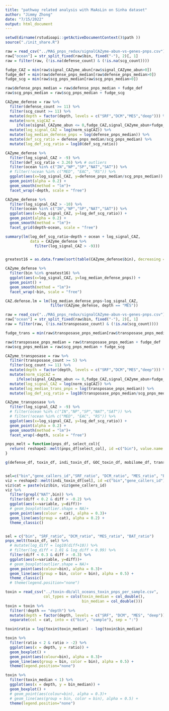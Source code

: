 ```yaml
---
title: "pathway related analysis with MaAsLin on Sinha dataset"
author: "Jimmy Zhong"
date: "7/15/2022"
output: html_document
---
```


```r
setwd(dirname(rstudioapi::getActiveDocumentContext()$path ))
source("./init_share.R")
```

```r
raw = read_csv("../MAG_pnps_redux/signalCAZyme-abun-vs-genes-pnps.csv")
raw["ocean"] = str_split_fixed(raw$bin, fixed("-"), 2)[, 1]
raw = filter(raw, (!is.na(defense_count) & (!is.na(scg_count))))

fudge_CAZ = min(raw$signal_CAZyme_abun[raw$signal_CAZyme_abun>0])
fudge_def = min(raw$defense_pnps_median[raw$defense_pnps_median>0])
fudge_scg = min(raw$scg_pnps_median[raw$scg_pnps_median>0])

raw$defense_pnps_median = raw$defense_pnps_median + fudge_def
raw$scg_pnps_median = raw$scg_pnps_median + fudge_scg

CAZyme_defense = raw %>%
  filter(defense_count >= 11) %>%
  filter(scg_count >= 11) %>%
  mutate(depth = factor(depth, levels = c("SRF","DCM","MES","deep"))) %>%
  mutate(norm_sigCAZ =
     ifelse(signal_CAZyme_abun <= 0,fudge_CAZ,signal_CAZyme_abun+fudge_CAZ))%>%
  mutate(log_signal_CAZ = log(norm_sigCAZ)) %>%
  mutate(log_median_defense_pnps = log(defense_pnps_median)) %>%
  mutate(def_scg_ratio = defense_pnps_median/scg_pnps_median) %>%
  mutate(log_def_scg_ratio = log10(def_scg_ratio))

CAZyme_defense %>%
  filter(log_signal_CAZ > -9) %>%
  filter(def_scg_ratio < 3.26) %>% # outliers
  filter(ocean %in% c("IN","NP","SP","NAT","SAT")) %>%
  # filter(!ocean %in% c("MED", "EAC", "RS")) %>%
  ggplot(aes(x=log_signal_CAZ, y=defense_pnps_median/scg_pnps_median)) +
  geom_point(alpha = 0.2) +
  geom_smooth(method = "lm")+
  facet_wrap(~depth, scale = "free")

CAZyme_defense %>%
  filter(log_signal_CAZ > -10) %>%
  filter(ocean %in% c("IN","NP","SP","NAT","SAT")) %>%
  ggplot(aes(x=log_signal_CAZ, y=log_def_scg_ratio)) +
  geom_point(alpha = 0.2) +
  geom_smooth(method = "lm")+
  facet_grid(depth~ocean, scale = "free")

summary(lm(log_def_scg_ratio~depth + ocean + log_signal_CAZ, 
           data = CAZyme_defense %>%
             filter(log_signal_CAZ > -9)))


greatest16 = as.data.frame(sort(table(CAZyme_defense$bin), decreasing = TRUE)[1:16])$Var1

CAZyme_defense %>%
  filter(bin %in% greatest16) %>%
  ggplot(aes(x=log_signal_CAZ, y=log_median_defense_pnps)) +
  geom_point() +
  geom_smooth(method = "lm")+
  facet_wrap(~bin, scale = "free")

CAZ.defense.lm = lm(log_median_defense_pnps~log_signal_CAZ,
                    filter(CAZyme_defense, depth == "MES"))
```



```r
raw = read_csv("../MAG_pnps_redux/signalCAZyme-abun-vs-genes-pnps.csv")
raw["ocean"] = str_split_fixed(raw$bin, fixed("-"), 2)[, 1]
raw = filter(raw, (!is.na(transposase_count) & (!is.na(scg_count))))

fudge_trans = min(raw$transposase_pnps_median[raw$transposase_pnps_median>0])

raw$transposase_pnps_median = raw$transposase_pnps_median + fudge_def
raw$scg_pnps_median = raw$scg_pnps_median + fudge_scg

CAZyme_transposase = raw %>%
  filter(transposase_count >= 5) %>%
  filter(scg_count >= 11) %>%
  mutate(depth = factor(depth, levels = c("SRF","DCM","MES","deep"))) %>%
  mutate(norm_sigCAZ =
     ifelse(signal_CAZyme_abun <= 0,fudge_CAZ,signal_CAZyme_abun+fudge_CAZ))%>%
  mutate(log_signal_CAZ = log(norm_sigCAZ)) %>%
  mutate(log_median_trans_pnps = log(transposase_pnps_median)) %>%
  mutate(log_def_scg_ratio = log10(transposase_pnps_median/scg_pnps_median))

CAZyme_transposase %>%
  filter(log_signal_CAZ > -9) %>%
  # filter(ocean %in% c("IN","NP","SP","NAT","SAT")) %>%
  # filter(!ocean %in% c("MED", "EAC", "RS")) %>%
  ggplot(aes(x=log_signal_CAZ, y=log_def_scg_ratio)) +
  geom_point(alpha = 0.2) +
  geom_smooth(method = "lm")+
  facet_wrap(~depth, scale = "free")

```




```r
pnps_melt = function(pnps_df, select_col){
  return( reshape2::melt(pnps_df[select_col], id =c("bin"), value.name = c("diff")) )
}

g(defense_df, toxin_df, indi_toxin_df, GOC_toxin_df, mobilome_df, trans_df) %=% init_MAGs_pnps_depths()


sel=c("bin","gene_callers_id","SRF_ratio", "DCM_ratio", "MES_ratio", "BAT_ratio")
viz = reshape2::melt(indi_toxin_df[sel], id =c("bin","gene_callers_id"), value.name = c("diff"))
viz$cat = paste(viz$bin, viz$gene_callers_id)
viz %>%
  filter(grepl("NAT",bin)) %>%
  filter(diff < 0.2 & diff > -0.2) %>%
  ggplot(aes(x=variable, y=diff))+
  # geom_boxplot(outlier.shape = NA)+
  geom_point(aes(colour = cat), alpha = 0.3)+
  geom_line(aes(group = cat), alpha = 0.2) +
  theme_classic()


sel = c("bin", "SRF_ratio", "DCM_ratio", "MES_ratio", "BAT_ratio")
pnps_melt(toxin_df, sel) %>%
  # mutate(log_diff = log10(diff+10)) %>%
  # filter(log_diff < 1.01 & log_diff > 0.99) %>%
  filter(diff < 0.3 & diff > -0.3) %>%
  ggplot(aes(x=variable, y=diff))+
  # geom_boxplot(outlier.shape = NA)+
  geom_point(aes(colour=bin), alpha = 0.3)+
  geom_line(aes(group = bin, color = bin), alpha = 0.5) +
  theme_classic()
  # theme(legend.position="none")
```

```r
toxin = read_csv("../toxin-db/all_oceans_toxin_pnps_per_sample.csv",
                 col_types = cols(toxin_median = col_double(),
                                  bin_median = col_double()))
toxin = toxin %>% 
  filter(!depth == "depth") %>%
  mutate(depth = factor(depth, levels = c("SRF", "DCM", "MES", "deep"))) %>%
  separate(col = cat, into = c("bin", "sample"), sep = ":")

toxin$ratio = log(toxin$toxin_median) - log(toxin$bin_median)

toxin %>%
  filter(ratio < 2 & ratio > -2) %>%
  ggplot(aes(x = depth, y = ratio)) +
  geom_boxplot() +
  geom_point(aes(colour=bin), alpha = 0.3)+
  geom_line(aes(group = bin, color = bin), alpha = 0.5) +
  theme(legend.position="none")

toxin %>%
  filter(toxin_median < 1) %>%
  ggplot(aes(x = depth, y = bin_median)) +
  geom_boxplot() +
  # geom_point(aes(colour=bin), alpha = 0.3)+
  # geom_line(aes(group = bin, color = bin), alpha = 0.5) +
  theme(legend.position="none")

```












